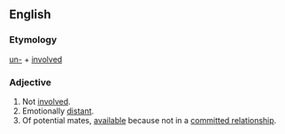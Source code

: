 ==English==
===Etymology===
[[un-]] + [[involved]]

===Adjective===
{{en-adj}}
# Not [[involved]].
# Emotionally [[distant]].
# Of potential mates, [[available]] because not in a [[committed relationship]].